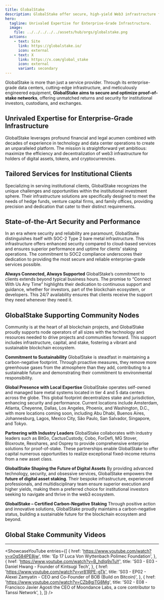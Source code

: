 ```yaml
---
title: GlobalStake
description: GlobalStake offer secure, high-yield Web3 infrastructure for institutional investors, providing SOC2-compliant, carbon-negative staking services globally.
hero:
  tagline: Unrivaled Expertise for Enterprise-Grade Infrastructure.
  image: 
    file: ../../../../../assets/hub/orgs/globalstake.png
  actions:
    - text: Site
      link: https://globalstake.io/
      icon: external
    - text: X
      link: https://x.com/global_stake
      icon: external
      variant: secondary
---
```



GlobalStake is more than just a service provider. Through its enterprise-grade data centers, cutting-edge infrastructure, and meticulously engineered equipment, **GlobalStake aims to secure and optimize proof-of-stake networks**, offering unmatched returns and security for institutional investors, custodians, and exchanges.

## Unrivaled Expertise for Enterprise-Grade Infrastructure
GlobalStake leverages profound financial and legal acumen combined with decades of experience in technology and data center operations to create an unparalleled platform. The mission is straightforward yet ambitious: maximize the efficiency and decentralization of web3 infrastructure for holders of digital assets, tokens, and cryptocurrencies.

## Tailored Services for Institutional Clients
Specializing in serving institutional clients, GlobalStake recognizes the unique challenges and opportunities within the institutional investment sphere. Their infrastructure solutions are specifically designed to meet the needs of hedge funds, venture capital firms, and family offices, providing precision and dedication that cater to their distinct requirements.

## State-of-the-Art Security and Performance
In an era where security and reliability are paramount, GlobalStake distinguishes itself with SOC-2 Type 2 bare metal infrastructure. This infrastructure offers enhanced security compared to cloud-based services and ensures superior performance and uptime for clients’ staking operations. The commitment to SOC2 compliance underscores their dedication to providing the most secure and reliable enterprise-grade services possible.

**Always Connected, Always Supported**
GlobalStake’s commitment to clients extends beyond typical business hours. The promise to “Connect With Us Any Time” highlights their dedication to continuous support and guidance, whether for investors, part of the blockchain ecosystem, or developers. This 24/7 availability ensures that clients receive the support they need whenever they need it.

## GlobalStake Supporting Community Nodes
Community is at the heart of all blockchain projects, and GlobalStake proudly supports node operators of all sizes with the technology and resources needed to drive projects and communities forward. This support includes infrastructure, capital, and stake, fostering a vibrant and sustainable blockchain ecosystem.

**Commitment to Sustainability**
GlobalStake is steadfast in maintaining a carbon-negative footprint. Through proactive measures, they remove more greenhouse gases from the atmosphere than they add, contributing to a sustainable future and demonstrating their commitment to environmental responsibility.

**Global Presence with Local Expertise**
GlobalStake operates self-owned and managed bare metal systems located in tier 4 and 5 data centers across the globe. This global footprint decentralizes stake and jurisdiction, enhancing security and performance. Current locations include Amsterdam, Atlanta, Cheyenne, Dallas, Los Angeles, Phoenix, and Washington, D.C., with more locations coming soon, including Abu Dhabi, Buenos Aires, Johannesburg, Lagos, Mexico City, São Paulo, San Salvador, Singapore, and Tokyo.

**Partnering with Industry Leaders**
GlobalStake collaborates with industry leaders such as BitGo, CactusCustody, Cobo, ForDefi, MG Stover, Bloxroute, Rexshares, and Osprey to provide comprehensive enterprise solutions for proof-of-stake. These partnerships enable GlobalStake to offer capital numerous opportunities to realize exceptional fixed-income returns from a new asset class.

**GlobalStake Shaping the Future of Digital Assets**
By providing advanced technology, security, and obsessive services, GlobalStake empowers the **future of digital asset staking**. Their bespoke infrastructure, experienced professionals, and multidisciplinary team ensure superior execution and higher yields, making them a preferred choice for institutional investors seeking to navigate and thrive in the web3 ecosystem.

**GlobalStake – Certified Carbon-Negative Staking**
Through positive action and innovative solutions, GlobalStake proudly maintains a carbon-negative status, building a sustainable future for the blockchain ecosystem and beyond.

## Global Stake Community Videos
----------------
<ShowcaseYouTube
  entries={[
          {
      href: 'https://www.youtube.com/watch?v=xOq584PE8jw',
      title: 'Ep 17 Luca Von Wyttenbach Polimec Foundation',
     },
               {
      href: 'https://www.youtube.com/watch?v=B_hdIq9xTuY',
      title: 'S03 - E03 - Daniel Hwang - Founder of Kintsugi Tech',
     },
               {
      href: 'https://www.youtube.com/watch?v=vr81RPE-gTk',
      title: 'S03 - EP02 - Alexei Zamyatin - CEO and Co-Founder of BOB (Build on Bitcoin)',
     },
               {
      href: 'https://www.youtube.com/watch?v=CZb8gjTG8Mg',
      title: 'S02 - E08 -Francisco Javier Agosti the CEO of Moondance Labs, a core contributor to Tanssi Network',
     },
  ]}
/>